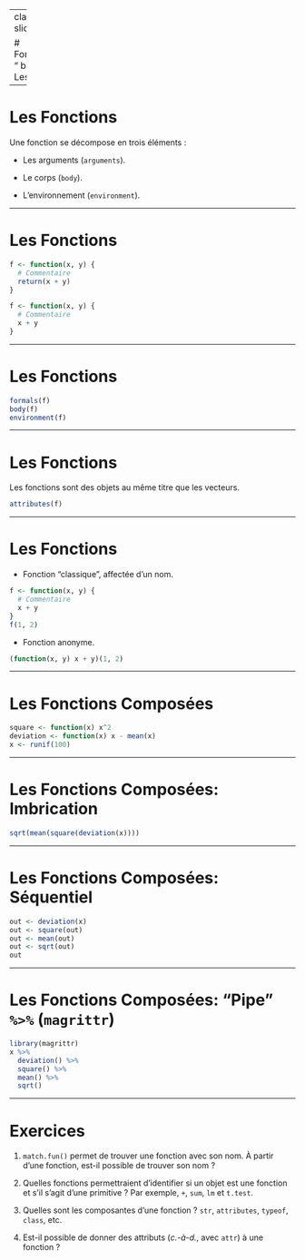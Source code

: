 
---
class: part-slide

# Fondamentaux "<i class="fab fa-r-project"></i> base"<br>Les Fonctions

---

#  Les Fonctions

Une fonction se décompose en trois éléments&nbsp;:

* Les arguments (`arguments`).

* Le corps (`body`).

* L'environnement (`environment`).

---

# Les Fonctions

```r
f <- function(x, y) {
  # Commentaire
  return(x + y)
}
```

```r
f <- function(x, y) {
  # Commentaire
  x + y
}
```

---

# Les Fonctions

```r
formals(f)
body(f)
environment(f)
```

---

# Les Fonctions

Les fonctions sont des objets au même titre que les vecteurs.

```r
attributes(f)
```

---

# Les Fonctions

* Fonction "classique", affectée d'un nom.

```r
f <- function(x, y) {
  # Commentaire
  x + y
}
f(1, 2)
```

* Fonction anonyme.

```r
(function(x, y) x + y)(1, 2)
```

---

# Les Fonctions Composées

```r
square <- function(x) x^2
deviation <- function(x) x - mean(x)
x <- runif(100)
```

---

# Les Fonctions Composées: Imbrication

```r
sqrt(mean(square(deviation(x))))
```

---

# Les Fonctions Composées: Séquentiel

```r
out <- deviation(x)
out <- square(out)
out <- mean(out)
out <- sqrt(out)
out
```

---

# Les Fonctions Composées: "Pipe" `%>%` (`magrittr`)

```r
library(magrittr)
x %>%
  deviation() %>%
  square() %>%
  mean() %>%
  sqrt()
```

---

# Exercices

1. `match.fun()` permet de trouver une fonction avec son nom. À partir d'une fonction, est-il possible de trouver son nom&nbsp;?

2. Quelles fonctions permettraient d'identifier si un objet est une fonction et s'il s'agit d'une primitive&nbsp;? Par exemple, `+`, `sum`, `lm` et `t.test`.

3. Quelles sont les composantes d'une fonction&nbsp;? `str`, `attributes`, `typeof`, `class`, etc.

4. Est-il possible de donner des attributs (*c.-à-d.*, avec `attr`) à une fonction&nbsp;?
